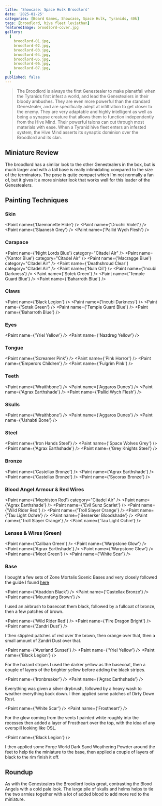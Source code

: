 ```yaml
---
title: 'Showcase: Space Hulk Broodlord'
date: '2025-01-25'
categories: [Board Games, Showcase, Space Hulk, Tyranids, 40k]
tags: [broodlord, hive fleet leviathan]
featuredImage: broodlord-cover.jpg
gallery:
  [
    broodlord-01.jpg,
    broodlord-02.jpg,
    broodlord-03.jpg,
    broodlord-04.jpg,
    broodlord-05.jpg,
    broodlord-06.jpg,
    broodlord-07.jpg,
  ]
published: false
---
```



> The Broodlord is always the first Genestealer to make planetfall when the Tyranids first infest a world, and lead the
> Genestealers in their bloody ambushes. They are even more powerful than the standard Genestealer, and are specifically
> adept at infiltration to get closer to the enemy. They are very adaptable and highly intelligent as well as being a
> synapse creature that allows them to function independently from the Hive Mind. Their powerful talons can cut through
> most materials with ease. When a Tyranid hive fleet enters an infested system, the Hive Mind asserts its synaptic
> dominion over the Broodlord and its clan.

## Miniature Review

The broodlord has a similar look to the other Genestealers in the box, but is much larger and with a tall base is really
intimidating compared to the size of the terminators. The pose is quite compact which I'm not normally a fan of, but
it gives it a more sinister look that works well for this leader of the Genestealers.

## Painting Techniques

### Skin

<Paint name={'Daemonette Hide'} />
<Paint name={'Druchii Violet'} />
<Paint name={'Slaanesh Grey'} />
<Paint name={'Pallid Wych Flesh'} />

### Carapace

<Paint name={'Night Lords Blue'} category="Citadel Air" />
<Paint name={'Kantor Blue'} category="Citadel Air" />
<Paint name={'Macragge Blue'} category="Citadel Air" />
<Paint name={'Deathshroud Clear'} category="Citadel Air" />
<Paint name={'Nuln Oil'} />
<Paint name={'Incubi Darkness'} />
<Paint name={'Sotek Green'} />
<Paint name={'Temple Guard Blue'} />
<Paint name={'Baharroth Blue'} />

### Claws

<Paint name={'Black Legion'} />
<Paint name={'Incubi Darkness'} />
<Paint name={'Sotek Green'} />
<Paint name={'Temple Guard Blue'} />
<Paint name={'Baharroth Blue'} />

### Eyes

<Paint name={'Yriel Yellow'} />
<Paint name={'Nazdreg Yellow'} />

### Tongue

<Paint name={'Screamer Pink'} />
<Paint name={'Pink Horror'} />
<Paint name={'Emperors Children'} />
<Paint name={'Fulgrim Pink'} />

### Teeth

<Paint name={'Wraithbone'} />
<Paint name={'Aggaros Dunes'} />
<Paint name={'Agrax Earthshade'} />
<Paint name={'Pallid Wych Flesh'} />

### Skulls

<Paint name={'Wraithbone'} />
<Paint name={'Aggaros Dunes'} />
<Paint name={'Ushabti Bone'} />

### Steel

<Paint name={'Iron Hands Steel'} />
<Paint name={'Space Wolves Grey'} />
<Paint name={'Agrax Earthshade'} />
<Paint name={'Grey Knights Steel'} />

### Bronze

<Paint name={'Castellax Bronze'} />
<Paint name={'Agrax Earthshade'} />
<Paint name={'Castellax Bronze'} />
<Paint name={'Sycorax Bronze'} />

### Blood Angel Armour & Red Wires

<Paint name={'Mephiston Red'} category="Citadel Air" />
<Paint name={'Agrax Earthshade'} />
<Paint name={'Evil Sunz Scarlet'} />
<Paint name={'Wild Rider Red'} />
<Paint name={'Troll Slayer Orange'} />
<Paint name={'Tau Light Ochre'} />
<Paint name={'Berserker Bloodshade'} />
<Paint name={'Troll Slayer Orange'} />
<Paint name={'Tau Light Ochre'} />

### Lenses & Wires (Green)

<Paint name={'Caliban Green'} />
<Paint name={'Warpstone Glow'} />
<Paint name={'Agrax Earthshade'} />
<Paint name={'Warpstone Glow'} />
<Paint name={'Moot Green'} />
<Paint name={'White Scar'} />

### Base

I bought a few sets of Zone Mortalis Scenic Bases and very closely followed the guide I found
[here](https://www.realmofplastic.com/warhammer/painting-tutorial-zone-mortalis-bases)

<Paint name={'Abaddon Black'} />
<Paint name={'Castellax Bronze'} />
<Paint name={'Mournfang Brown'} />

I used an airbrush to basecoat them black, followed by a fullcoat of bronze, then a few patches of brown.

<Paint name={'Wild Rider Red'} />
<Paint name={'Fire Dragon Bright'} />
<Paint name={'Zandri Dust'} />

I then stippled patches of red over the brown, then orange over that, then a small amount of Zandri Dust over that.

<Paint name={'Averland Sunset'} />
<Paint name={'Yriel Yellow'} />
<Paint name={'Black Legion'} />

For the hazard stripes I used the darker yellow as the basecoat, then a couple of layers of the brighter yellow before
adding the black stripes.

<Paint name={'Ironbreaker'} />
<Paint name={'Agrax Earthshade'} />

Everything was given a silver drybrush, followed by a heavy wash to weather everything back down. I then applied some
patches of Dirty Down Rust.

<Paint name={'White Scar'} />
<Paint name={'Frostheart'} />

For the glow coming from the vents I painted white roughly into the recesses then added a layer of Frostheart over the
top, with the idea of any overspill looking like OSL.

<Paint name={'Black Legion'} />

I then applied some Forge World Dark Sand Weathering Powder around the feet to help tie the miniature to the base, then
applied a couple of layers of black to the rim finish it off.

## Roundup

As with the Genestealers the Broodlord looks great, contrasting the Blood Angels with a cold pale look. The large pile
of skulls and helms helps to tie the two armies together with a lot of added blood to add more red to the miniature.
